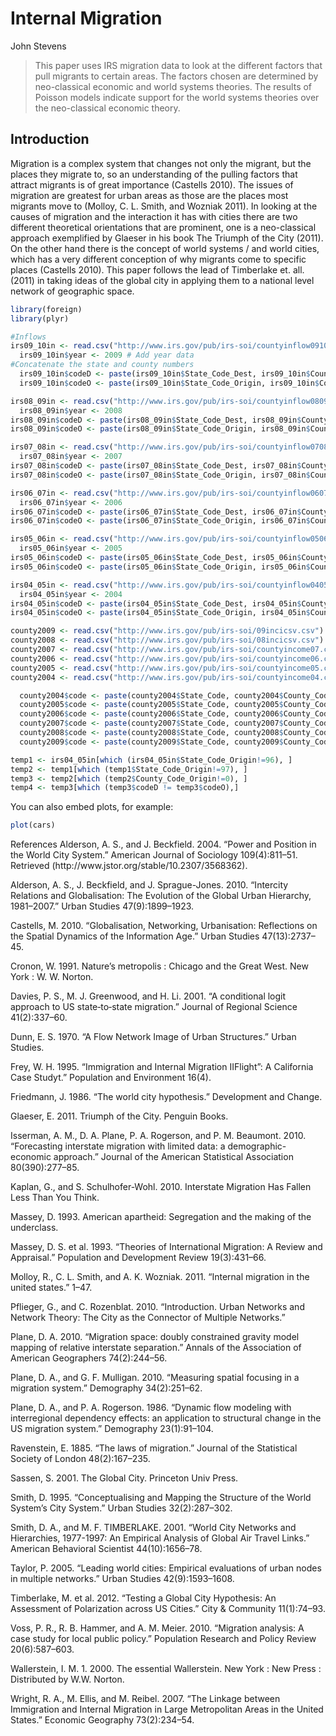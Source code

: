 Internal Migration
========================================================

John Stevens


>This paper uses IRS migration data to look at the different factors that pull migrants to certain areas. The factors chosen are determined by neo-classical economic and world systems theories. The results of Poisson models indicate support for the world systems theories over the neo-classical economic theory. 

Introduction
-----------------
Migration is a complex system that changes not only the migrant, but the places they migrate to, so an understanding of the pulling factors that attract migrants is of great importance (Castells 2010). The issues of migration are greatest for urban areas as those are the places most migrants move to (Molloy, C. L. Smith, and Wozniak 2011). In looking at the causes of migration and the interaction it has with cities there are two different theoretical orientations that are prominent, one is a neo-classical approach exemplified by Glaeser in his book The Triumph of the City (2011). On the other hand there is the concept of world systems / and world cities, which has a very different conception of why migrants come to specific places (Castells 2010).  This paper follows the lead of Timberlake et. all. (2011) in taking ideas of the global city in applying them to a national level network of geographic space. 


```r
library(foreign)
library(plyr)

#Inflows
irs09_10in <- read.csv("http://www.irs.gov/pub/irs-soi/countyinflow0910.csv")
  irs09_10in$year <- 2009 # Add year data
#Concatenate the state and county numbers
  irs09_10in$codeD <- paste(irs09_10in$State_Code_Dest, irs09_10in$County_Code_Dest, sep="_") 
  irs09_10in$codeO <- paste(irs09_10in$State_Code_Origin, irs09_10in$County_Code_Origin, sep="_")

irs08_09in <- read.csv("http://www.irs.gov/pub/irs-soi/countyinflow0809.csv")
  irs08_09in$year <- 2008
irs08_09in$codeD <- paste(irs08_09in$State_Code_Dest, irs08_09in$County_Code_Dest, sep="_")
irs08_09in$codeO <- paste(irs08_09in$State_Code_Origin, irs08_09in$County_Code_Origin, sep="_")

irs07_08in <- read.csv("http://www.irs.gov/pub/irs-soi/countyinflow0708.csv")
  irs07_08in$year <- 2007
irs07_08in$codeD <- paste(irs07_08in$State_Code_Dest, irs07_08in$County_Code_Dest, sep="_")
irs07_08in$codeO <- paste(irs07_08in$State_Code_Origin, irs07_08in$County_Code_Origin, sep="_")

irs06_07in <- read.csv("http://www.irs.gov/pub/irs-soi/countyinflow0607.csv")
  irs06_07in$year <- 2006
irs06_07in$codeD <- paste(irs06_07in$State_Code_Dest, irs06_07in$County_Code_Dest, sep="_")
irs06_07in$codeO <- paste(irs06_07in$State_Code_Origin, irs06_07in$County_Code_Origin, sep="_")

irs05_06in <- read.csv("http://www.irs.gov/pub/irs-soi/countyinflow0506.csv")
  irs05_06in$year <- 2005
irs05_06in$codeD <- paste(irs05_06in$State_Code_Dest, irs05_06in$County_Code_Dest, sep="_")
irs05_06in$codeO <- paste(irs05_06in$State_Code_Origin, irs05_06in$County_Code_Origin, sep="_")

irs04_05in <- read.csv("http://www.irs.gov/pub/irs-soi/countyinflow0405.csv")
  irs04_05in$year <- 2004
irs04_05in$codeD <- paste(irs04_05in$State_Code_Dest, irs04_05in$County_Code_Dest, sep="_")
irs04_05in$codeO <- paste(irs04_05in$State_Code_Origin, irs04_05in$County_Code_Origin, sep="_")

county2009 <- read.csv("http://www.irs.gov/pub/irs-soi/09incicsv.csv")
county2008 <- read.csv("http://www.irs.gov/pub/irs-soi/08incicsv.csv")
county2007 <- read.csv("http://www.irs.gov/pub/irs-soi/countyincome07.csv")
county2006 <- read.csv("http://www.irs.gov/pub/irs-soi/countyincome06.csv")
county2005 <- read.csv("http://www.irs.gov/pub/irs-soi/countyincome05.csv")
county2004 <- read.csv("http://www.irs.gov/pub/irs-soi/countyincome04.csv")

  county2004$code <- paste(county2004$State_Code, county2004$County_Code, sep="_")
  county2005$code <- paste(county2005$State_Code, county2005$County_Code, sep="_")
  county2006$code <- paste(county2006$State_Code, county2006$County_Code, sep="_")
  county2007$code <- paste(county2007$State_Code, county2007$County_Code, sep="_")
  county2008$code <- paste(county2008$State_Code, county2008$County_Code, sep="_")
  county2009$code <- paste(county2009$State_Code, county2009$County_Code, sep="_")

temp1 <- irs04_05in[which (irs04_05in$State_Code_Origin!=96), ]
temp2 <- temp1[which (temp1$State_Code_Origin!=97), ]
temp3 <- temp2[which (temp2$County_Code_Origin!=0), ]
temp4 <- temp3[which (temp3$codeD != temp3$codeO),]
```

You can also embed plots, for example:

```r
plot(cars)
```

References
Alderson, A. S., and J. Beckfield. 2004. “Power and Position in the World City System.” American Journal of Sociology 109(4):811–51. Retrieved (http://www.jstor.org/stable/10.2307/3568362).

Alderson, A. S., J. Beckfield, and J. Sprague-Jones. 2010. “Intercity Relations and Globalisation: The Evolution of the Global Urban Hierarchy, 1981--2007.” Urban Studies 47(9):1899–1923.

Castells, M. 2010. “Globalisation, Networking, Urbanisation: Reflections on the Spatial Dynamics of the Information Age.” Urban Studies 47(13):2737–45.

Cronon, W. 1991. Nature's metropolis : Chicago and the Great West. New York : W. W. Norton.

Davies, P. S., M. J. Greenwood, and H. Li. 2001. “A conditional logit approach to US state‐to‐state migration.” Journal of Regional Science 41(2):337–60.

Dunn, E. S. 1970. “A Flow Network Image of Urban Structures.” Urban Studies.

Frey, W. H. 1995. “Immigration and Internal Migration IIFlight": A California Case Studyt.” Population and Environment 16(4).

Friedmann, J. 1986. “The world city hypothesis.” Development and Change.

Glaeser, E. 2011. Triumph of the City. Penguin Books.

Isserman, A. M., D. A. Plane, P. A. Rogerson, and P. M. Beaumont. 2010. “Forecasting interstate migration with limited data: a demographic-economic approach.” Journal of the American Statistical Association 80(390):277–85.

Kaplan, G., and S. Schulhofer-Wohl. 2010. Interstate Migration Has Fallen Less Than You Think.

Massey, D. 1993. American apartheid: Segregation and the making of the underclass.

Massey, D. S. et al. 1993. “Theories of International Migration: A Review and Appraisal.” Population and Development Review 19(3):431–66.

Molloy, R., C. L. Smith, and A. K. Wozniak. 2011. “Internal migration in the united states.” 1–47.

Pflieger, G., and C. Rozenblat. 2010. “Introduction. Urban Networks and Network Theory: The City as the Connector of Multiple Networks.”

Plane, D. A. 2010. “Migration space: doubly constrained gravity model mapping of relative interstate separation.” Annals of the Association of American Geographers 74(2):244–56.

Plane, D. A., and G. F. Mulligan. 2010. “Measuring spatial focusing in a migration system.” Demography 34(2):251–62.

Plane, D. A., and P. A. Rogerson. 1986. “Dynamic flow modeling with interregional dependency effects: an application to structural change in the US migration system.” Demography 23(1):91–104.

Ravenstein, E. 1885. “The laws of migration.” Journal of the Statistical Society of London 48(2):167–235.

Sassen, S. 2001. The Global City. Princeton Univ Press.

Smith, D. 1995. “Conceptualising and Mapping the Structure of the World System's City System.” Urban Studies 32(2):287–302.

Smith, D. A., and M. F. TIMBERLAKE. 2001. “World City Networks and Hierarchies, 1977-1997: An Empirical Analysis of Global Air Travel Links.” American Behavioral Scientist 44(10):1656–78.

Taylor, P. 2005. “Leading world cities: Empirical evaluations of urban nodes in multiple networks.” Urban Studies 42(9):1593–1608.

Timberlake, M. et al. 2012. “Testing a Global City Hypothesis: An Assessment of Polarization across US Cities.” City & Community 11(1):74–93.

Voss, P. R., R. B. Hammer, and A. M. Meier. 2010. “Migration analysis: A case study for local public policy.” Population Research and Policy Review 20(6):587–603.

Wallerstein, I. M. 1. 2000. The essential Wallerstein. New York : New Press : Distributed by W.W. Norton.

Wright, R. A., M. Ellis, and M. Reibel. 2007. “The Linkage between Immigration and Internal Migration in Large Metropolitan Areas in the United States.” Economic Geography 73(2):234–54.
